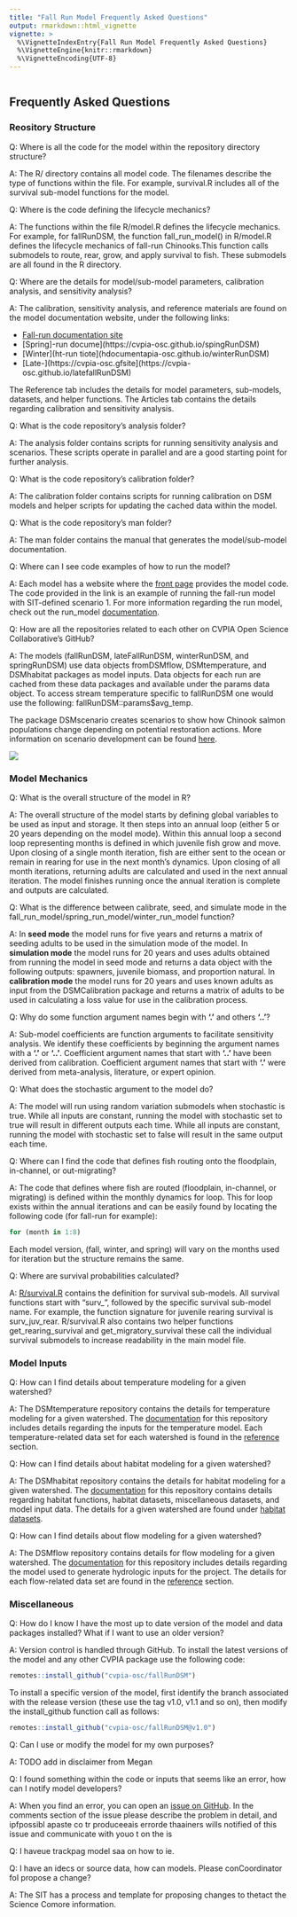 ```yaml
---
title: "Fall Run Model Frequently Asked Questions"
output: rmarkdown::html_vignette
vignette: >
  %\VignetteIndexEntry{Fall Run Model Frequently Asked Questions}
  %\VignetteEngine{knitr::rmarkdown}
  %\VignetteEncoding{UTF-8}
---
```


```r
```

## Frequently Asked Questions

### Reository Structure

Q: Where is all the code for the model within the repository directory structure?

A: The R/ directory contains all model code. The filenames describe the type of functions within the file. For example, survival.R includes all of the survival sub-model functions for the model.

Q: Where is the code defining the lifecycle mechanics?

A: The functions within the file R/model.R defines the lifecycle mechanics. For example, for fallRunDSM, the function fall_run_model() in R/model.R defines the lifecycle mechanics of fall-run Chinooks.This function calls submodels to route, rear, grow, and apply survival to fish. These submodels are all found in the R directory.

Q: Where are the details for model/sub-model parameters, calibration analysis, and sensitivity analysis?

A: The calibration, sensitivity analysis, and reference materials are found on the model documentation website, under the following links:

-   [Fall-run documentation site](https://cvpia-osc.github.io/fallRunDSM)
-   [Spring]-run docume](https://cvpia-osc.github.io/spingRunDSM)
-   [Winter](ht-run tiote](hdocumentapia-osc.github.io/winterRunDSM)
-   [Late-](https://cvpia-osc.gfsite](https://cvpia-osc.github.io/latefallRunDSM)

The Reference tab includes the details for model parameters, sub-models, datasets, and helper functions. The Articles tab contains the details regarding calibration and sensitivity analysis.

Q: What is the code repository's analysis folder?

A: The analysis folder contains scripts for running sensitivity analysis and scenarios. These scripts operate in parallel and are a good starting point for further analysis.

Q: What is the code repository's calibration folder?

A: The calibration folder contains scripts for running calibration on DSM models and helper scripts for updating the cached data within the model.

Q: What is the code repository's man folder?

A: The man folder contains the manual that generates the model/sub-model documentation.

Q: Where can I see code examples of how to run the model?

A: Each model has a website where the [front page](https://cvpia-osc.github.io/fallRunDSM/index.html) provides the model code. The code provided in the link is an example of running the fall-run model with SIT-defined scenario 1. For more information regarding the run model, check out the run_model [documentation](https://cvpia-osc.github.io/fallRunDSM/reference/fall_run_model.html).

Q: How are all the repositories related to each other on CVPIA Open Science Collaborative's GitHub?

A: The models (fallRunDSM, lateFallRunDSM, winterRunDSM, and springRunDSM) use data objects fromDSMflow, DSMtemperature, and DSMhabitat packages as model inputs. Data objects for each run are cached from these data packages and available under the params data object. To access stream temperature specific to fallRunDSM one would use the following: fallRunDSM::params\$avg_temp.

The package DSMscenario creates scenarios to show how Chinook salmon populations change depending on potential restoration actions. More information on scenario development can be found [here](https://cvpia-osc.github.io/DSMscenario/).

![](images/dependencyChain.svg)

### Model Mechanics

Q: What is the overall structure of the model in R?

A: The overall structure of the model starts by defining global variables to be used as input and storage. It then steps into an annual loop (either 5 or 20 years depending on the model mode). Within this annual loop a second loop representing months is defined in which juvenile fish grow and move. Upon closing of a single month iteration, fish are either sent to the ocean or remain in rearing for use in the next month's dynamics. Upon closing of all month iterations, returning adults are calculated and used in the next annual iteration. The model finishes running once the annual iteration is complete and outputs are calculated.

Q: What is the difference between calibrate, seed, and simulate mode in the fall_run_model/spring_run_model/winter_run_model function?

A: In **seed mode** the model runs for five years and returns a matrix of seeding adults to be used in the simulation mode of the model. In **simulation mode** the model runs for 20 years and uses adults obtained from running the model in seed mode and returns a data object with the following outputs: spawners, juvenile biomass, and proportion natural. In **calibration mode** the model runs for 20 years and uses known adults as input from the DSMCalibration package and returns a matrix of adults to be used in calculating a loss value for use in the calibration process.

Q: Why do some function argument names begin with **'.'** and others **'..'**?

A: Sub-model coefficients are function arguments to facilitate sensitivity analysis. We identify these coefficients by beginning the argument names with a **'.'** or **'..'**. Coefficient argument names that start with **'..'** have been derived from calibration. Coefficient argument names that start with **'.'** were derived from meta-analysis, literature, or expert opinion.

Q: What does the stochastic argument to the model do?

A: The model will run using random variation submodels when stochastic is true. While all inputs are constant, running the model with stochastic set to true will result in different outputs each time. While all inputs are constant, running the model with stochastic set to false will result in the same output each time.

Q: Where can I find the code that defines fish routing onto the floodplain, in-channel, or out-migrating?

A: The code that defines where fish are routed (floodplain, in-channel, or migrating) is defined within the monthly dynamics for loop. This for loop exists within the annual iterations and can be easily found by locating the following code (for fall-run for example):

```r
for (month in 1:8)
```

Each model version, (fall, winter, and spring) will vary on the months used for iteration but the structure remains the same.

Q: Where are survival probabilities calculated?

A: [R/survival.R](https://github.com/CVPIA-OSC/fallRunDSM/blob/v2.0/R/survival.R) contains the definition for survival sub-models. All survival functions start with "surv\_", followed by the specific survival sub-model name. For example, the function signature for juvenile rearing survival is surv_juv_rear. R/survival.R also contains two helper functions get_rearing_survival and get_migratory_survival these call the individual survival submodels to increase readability in the main model file.

### Model Inputs

Q: How can I find details about temperature modeling for a given watershed?

A: The DSMtemperature repository contains the details for temperature modeling for a given watershed. The [documentation](https://cvpia-osc.github.io/DSMtemperature/index.html) for this repository includes details regarding the inputs for the temperature model. Each temperature-related data set for each watershed is found in the [reference](https://cvpia-osc.github.io/DSMtemperature/reference/index.html) section.

Q: How can I find details about habitat modeling for a given watershed?

A: The DSMhabitat repository contains the details for habitat modeling for a given watershed. The [documentation](https://cvpia-osc.github.io/DSMhabitat/index.html) for this repository contains details regarding habitat functions, habitat datasets, miscellaneous datasets, and model input data. The details for a given watershed are found under [habitat datasets](https://cvpia-osc.github.io/DSMhabitat/reference/habitat_data.html#modeling-details-for-streams).

Q: How can I find details about flow modeling for a given watershed?

A: The DSMflow repository contains details for flow modeling for a given watershed. The [documentation](https://cvpia-osc.github.io/DSMflow/) for this repository includes details regarding the model used to generate hydrologic inputs for the project. The details for each flow-related data set are found in the [reference](https://cvpia-osc.github.io/DSMflow/reference/index.html) section.

### Miscellaneous

Q: How do I know I have the most up to date version of the model and data packages installed? What if I want to use an older version?

A: Version control is handled through GitHub. To install the latest versions of the model and any other CVPIA package use the following code:

```r
remotes::install_github("cvpia-osc/fallRunDSM")
```

To install a specific version of the model, first identify the branch associated
with the release version (these use the tag v1.0, v1.1 and so on), then modify
the install_github function call as follows:

```r
remotes::install_github("cvpia-osc/fallRunDSM@v1.0")
```

Q: Can I use or modify the model for my own purposes?

A: TODO add in disclaimer from Megan

Q: I found something within the code or inputs that seems like an error, how can I
notify model developers?

A: When you find an error, you can open an [issue on GitHub](https://github.com/CVhttps:/github.com/CVPIA-OSC/fallRunDSM/issuesPIA-OSC/fallRusection%20of%20the%20issue%20please%20descrinDSM/issues). In the comments section of the issue please describe the problem in detail, and ipfpossibl  apaste co tr produceeais errorde thaainers wills notified of this issue and
communicate with youo t on the is

Q: I haveue trackpag model saa on how to ie.

Q: I have an idecs or source data, how can  models. Please conCoordinator foI
propose a change?

A: The SIT has a process and template for proposing changes to thetact the Science Comore information.
